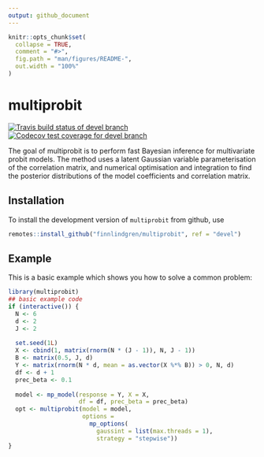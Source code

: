 ```yaml
---
output: github_document
---
```


<!-- README.md is generated from README.Rmd. Please edit that file -->

```r
knitr::opts_chunk$set(
  collapse = TRUE,
  comment = "#>",
  fig.path = "man/figures/README-",
  out.width = "100%"
)
```

# multiprobit

<!-- badges: start -->
[![Travis build status of devel branch](https://travis-ci.org/finnlindgren/multiprobit.svg?branch=devel)](https://travis-ci.org/finnlindgren/multiprobit)
[![Codecov test coverage for devel branch](https://codecov.io/gh/finnlindgren/multiprobit/branch/devel/graph/badge.svg)](https://codecov.io/gh/finnlindgren/multiprobit?branch=devel)
<!-- badges: end -->

The goal of multiprobit is to perform fast Bayesian inference for multivariate probit models. The method uses a latent Gaussian variable parameterisation of the correlation matrix, and numerical optimisation and integration to find the posterior distributions of the model coefficients and correlation matrix.

## Installation

<!--
You can install the released version of `multiprobit` from [CRAN](https://CRAN.R-project.org) with:

```r
install.packages("multiprobit")
```
-->

To install the development version of `multiprobit` from github, use
```r
remotes::install_github("finnlindgren/multiprobit", ref = "devel")
```

## Example

This is a basic example which shows you how to solve a common problem:

```r
library(multiprobit)
## basic example code
if (interactive()) {
  N <- 6
  d <- 2
  J <- 2
  
  set.seed(1L)
  X <- cbind(1, matrix(rnorm(N * (J - 1)), N, J - 1))
  B <- matrix(0.5, J, d)
  Y <- matrix(rnorm(N * d, mean = as.vector(X %*% B)) > 0, N, d)
  df <- d + 1
  prec_beta <- 0.1
  
  model <- mp_model(response = Y, X = X,
                    df = df, prec_beta = prec_beta)
  opt <- multiprobit(model = model,
                     options =
                       mp_options(
                         gaussint = list(max.threads = 1),
                         strategy = "stepwise"))
}
```

